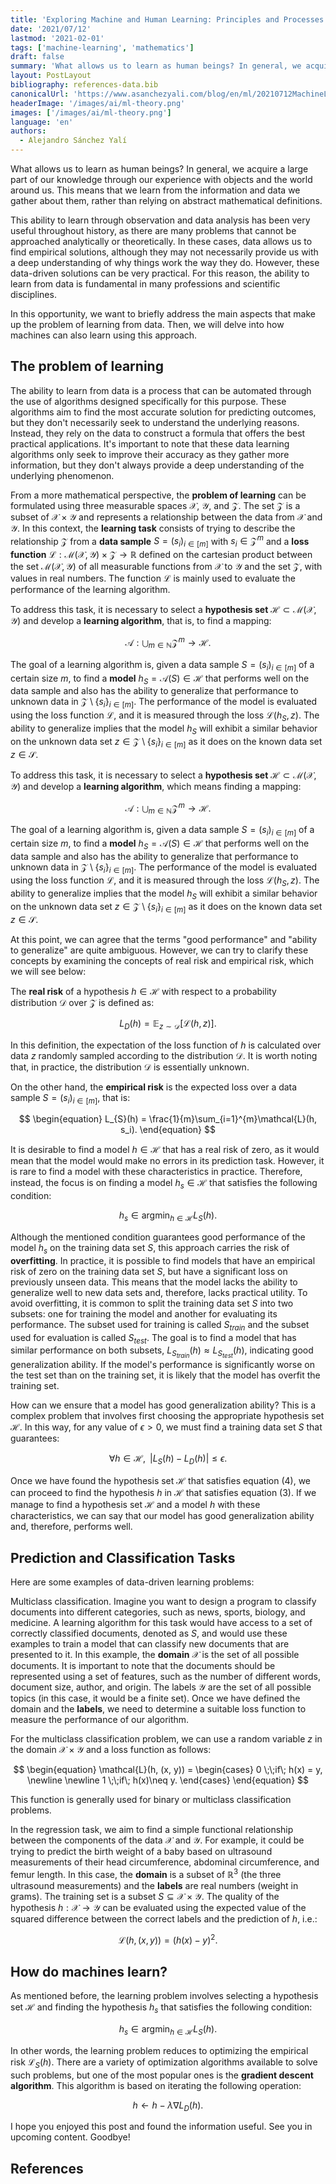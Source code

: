 ```yaml
---
title: 'Exploring Machine and Human Learning: Principles and Processes'
date: '2021/07/12'
lastmod: '2021-02-01'
tags: ['machine-learning', 'mathematics']
draft: false
summary: 'What allows us to learn as human beings? In general, we acquire much of our knowledge through our experience with objects and the world around us. This means that we learn from the information and data we gather about them, rather than relying on abstract mathematical definitions.'
layout: PostLayout
bibliography: references-data.bib
canonicalUrl: 'https://www.asanchezyali.com/blog/en/ml/20210712MachineLearning'
headerImage: '/images/ai/ml-theory.png'
images: ['/images/ai/ml-theory.png']
language: 'en'
authors:
  - Alejandro Sánchez Yalí
---
```


What allows us to learn as human beings? In general, we acquire a large part of our knowledge through our experience
with objects and the world around us. This means that we learn from the information and data we gather about them,
rather than relying on abstract mathematical definitions.

This ability to learn through observation and data analysis has been very useful throughout history, as there are many
problems that cannot be approached analytically or theoretically. In these cases, data allows us to find empirical
solutions, although they may not necessarily provide us with a deep understanding of why things work the way they do.
However, these data-driven solutions can be very practical. For this reason, the ability to learn from data is
fundamental in many professions and scientific disciplines.

In this opportunity, we want to briefly address the main aspects that make up the problem of learning from data. Then,
we will delve into how machines can also learn using this approach.

## The problem of learning

The ability to learn from data is a process that can be automated through the use of algorithms designed specifically
for this purpose. These algorithms aim to find the most accurate solution for predicting outcomes, but they don't
necessarily seek to understand the underlying reasons. Instead, they rely on the data to construct a formula that offers
the best practical applications. It's important to note that these data learning algorithms only seek to improve their
accuracy as they gather more information, but they don't always provide a deep understanding of the underlying
phenomenon.

From a more mathematical perspective, the **problem of learning** can be formulated using three measurable spaces
$\mathcal{X}$, $\mathcal{Y}$, and $\mathcal{Z}$. The set $\mathcal{Z}$ is a subset of $\mathcal{X} \times \mathcal{Y}$
and represents a relationship between the data from $\mathcal{X}$ and $\mathcal{Y}$. In this context, the **learning
task** consists of trying to describe the relationship $\mathcal{Z}$ from a **data sample** $S=(s_{i})_{i\in [m]}$ with
$s_{i} \in \mathcal{Z}^{m}$ and a **loss function** $\mathcal{L}: \mathcal{M}( \mathcal{X}, \mathcal{Y} )\times
\mathcal{Z} \to \mathbb{R}$ defined on the cartesian product between the set $\mathcal{M}( \mathcal{X}, \mathcal{Y} )$
of all measurable functions from $\mathcal{X}$ to $\mathcal{Y}$ and the set $\mathcal{Z}$, with values in real numbers.
The function $\mathcal{L}$ is mainly used to evaluate the performance of the learning algorithm.

To address this task, it is necessary to select a **hypothesis set** $\mathcal{H} \subset \mathcal{M}( \mathcal{X},
\mathcal{Y} )$ and develop a **learning algorithm**, that is, to find a mapping:

$$
\begin{equation}
\mathcal{A}: \bigcup_{ m\in \mathbb{N} } \mathcal{Z}^{m} \to \mathcal{H}.
\end{equation}
$$

The goal of a learning algorithm is, given a data sample $S = (s_i)_{i\in[m]}$ of a certain size $m$, to find a **model**
$h_S = \mathcal{A}(S)\in \mathcal{H}$ that performs well on the data sample and also has the ability to generalize that
performance to unknown data in $\mathcal{Z} \setminus \{s_i\}_{i\in[m]}$. The performance of the model is evaluated using
the loss function $\mathcal{L}$, and it is measured through the loss $\mathcal{L}(h_S, z)$. The ability to generalize
implies that the model $h_S$ will exhibit a similar behavior on the unknown data set $z\in \mathcal{Z} \setminus
\{s_i\}_{i\in[m]}$ as it does on the known data set $z\in \mathcal{S}$.

To address this task, it is necessary to select a **hypothesis set** $\mathcal{H} \subset \mathcal{M}( \mathcal{X},
\mathcal{Y} )$ and develop a **learning algorithm**, which means finding a mapping:

$$
\mathcal{A}: \bigcup_{ m\in \mathbb{N} } \mathcal{Z}^{m} \to \mathcal{H}.
$$

The goal of a learning algorithm is, given a data sample $S = (s_i)_{i\in[m]}$ of a certain size $m$, to find a
**model** $h_S = \mathcal{A}(S)\in \mathcal{H}$ that performs well on the data sample and also has the ability to
generalize that performance to unknown data in $\mathcal{Z} \setminus \{s_i\}_{i\in[m]}$. The performance of the model
is evaluated using the loss function $\mathcal{L}$, and it is measured through the loss $\mathcal{L}(h_S, z)$. The
ability to generalize implies that the model $h_S$ will exhibit a similar behavior on the unknown data set $z\in
\mathcal{Z} \setminus \{s_i\}_{i\in[m]}$ as it does on the known data set $z\in \mathcal{S}$.

At this point, we can agree that the terms "good performance" and "ability to generalize" are quite ambiguous. However,
we can try to clarify these concepts by examining the concepts of real risk and empirical risk, which we will see below:

The **real risk** of a hypothesis $h\in \mathcal{H}$ with respect to a probability distribution $\mathcal{D}$ over
$\mathcal{Z}$ is defined as:

$$
\begin{equation}
L_{D}(h) = \mathbb{E}_{z\sim \mathcal{D}}[\mathcal{L}(h, z)].
\end{equation}
$$

In this definition, the expectation of the loss function of $h$ is calculated over data $z$ randomly sampled according
to the distribution $\mathcal{D}$. It is worth noting that, in practice, the distribution $\mathcal{D}$ is essentially
unknown.

On the other hand, the **empirical risk** is the expected loss over a data sample $S = (s_i)_{i \in[m]}$, that is:

$$
\begin{equation}
L_{S}(h) = \frac{1}{m}\sum_{i=1}^{m}\mathcal{L}(h, s_i).
\end{equation}
$$

It is desirable to find a model $h\in \mathcal{H}$ that has a real risk of zero, as it would mean that the model would
make no errors in its prediction task. However, it is rare to find a model with these characteristics in practice.
Therefore, instead, the focus is on finding a model $h_s\in \mathcal{H}$ that satisfies the following condition:

$$
\begin{equation}
h_s \in \operatorname*{argmin}_{h\in \mathcal{H}} L_{S}(h).
\end{equation}
$$

Although the mentioned condition guarantees good performance of the model $h_s$ on the training data set $S$, this
approach carries the risk of **overfitting**. In practice, it is possible to find models that have an empirical risk of
zero on the training data set $S$, but have a significant loss on previously unseen data. This means that the model
lacks the ability to generalize well to new data sets and, therefore, lacks practical utility. To avoid overfitting, it
is common to split the training data set $S$ into two subsets: one for training the model and another for evaluating its
performance. The subset used for training is called $S_{train}$ and the subset used for evaluation is called $S_{test}$.
The goal is to find a model that has similar performance on both subsets, $L_{S_{train}}(h)\approx L_{S_{test}}(h)$,
indicating good generalization ability. If the model's performance is significantly worse on the test set than on the
training set, it is likely that the model has overfit the training set.

How can we ensure that a model has good generalization ability? This is a complex problem that involves first choosing
the appropriate hypothesis set $\mathcal{H}$. In this way, for any value of $\epsilon > 0$, we must find a training data
set $S$ that guarantees:

$$
\begin{equation}
\forall h\in \mathcal{H}, \; \;|L_{S}(h) - L_{D}(h)| \leq \epsilon.
\end{equation}
$$

Once we have found the hypothesis set $\mathcal{H}$ that satisfies equation (4), we can proceed to find the hypothesis
$h$ in $\mathcal{H}$ that satisfies equation (3). If we manage to find a hypothesis set $\mathcal{H}$ and a model $h$
with these characteristics, we can say that our model has good generalization ability and, therefore, performs well.

## Prediction and Classification Tasks

Here are some examples of data-driven learning problems:

Multiclass classification. Imagine you want to design a program to classify documents into different categories, such as
news, sports, biology, and medicine. A learning algorithm for this task would have access to a set of correctly
classified documents, denoted as $S$, and would use these examples to train a model that can classify new documents that
are presented to it. In this example, the **domain** $\mathcal{X}$ is the set of all possible documents. It is important
to note that the documents should be represented using a set of features, such as the number of different words,
document size, author, and origin. The labels $\mathcal{Y}$ are the set of all possible topics (in this case, it would
be a finite set). Once we have defined the domain and the **labels**, we need to determine a suitable loss function to
measure the performance of our algorithm.

For the multiclass classification problem, we can use a random variable $z$ in the domain $\mathcal{X} \times
\mathcal{Y}$ and a loss function as follows:

$$
\begin{equation}
\mathcal{L}(h, (x, y)) = \begin{cases}
0 \;\;if\; h(x) = y, \newline \newline
1 \;\;if\; h(x)\neq y.
\end{cases}
\end{equation}
$$

This function is generally used for binary or multiclass classification problems.

In the regression task, we aim to find a simple functional relationship between the components of the data $\mathcal{X}$
and $\mathcal{Y}$. For example, it could be trying to predict the birth weight of a baby based on ultrasound
measurements of their head circumference, abdominal circumference, and femur length. In this case, the **domain** is a
subset of $\mathbb{R}^{3}$ (the three ultrasound measurements) and the **labels** are real numbers (weight in grams).
The training set is a subset $S \subseteq \mathcal{X} \times \mathcal{Y}$. The quality of the hypothesis $h: \mathcal{X}
\to \mathcal{Y}$ can be evaluated using the expected value of the squared difference between the correct labels and the
prediction of $h$, i.e.:

$$
\begin{equation}
\mathcal{L}(h, (x,y)) = (h(x)-y)^2.
\end{equation}
$$

## How do machines learn?

As mentioned before, the learning problem involves selecting a hypothesis set $\mathcal{H}$ and finding the hypothesis
$h_s$ that satisfies the following condition:

$$
\begin{equation}
h_s \in \operatorname*{argmin}_{h\in \mathcal{H}} L_{S}(h).
\end{equation}
$$

In other words, the learning problem reduces to optimizing the empirical risk $\mathcal{L}_{S}(h)$. There are a variety
of optimization algorithms available to solve such problems, but one of the most popular ones is the **gradient descent
algorithm**. This algorithm is based on iterating the following operation:

$$
\begin{equation}
h \leftarrow h - \lambda \nabla L_{D}(h).
\end{equation}
$$

I hope you enjoyed this post and found the information useful. See you in upcoming content. Goodbye!

## References

<Reference
  type="web"
  url="https://deepai.org/publication/the-modern-mathematics-of-deep-learning"
  text="Julius Berner. 2021. The Modern Mathematics of deep learning."
/>

<Reference
  type="web"
  url="https://work.caltech.edu/telecourse"
  text="Yaser Abu-Mostafa Data. 2012 - 2015. Learning From Data."
/>

